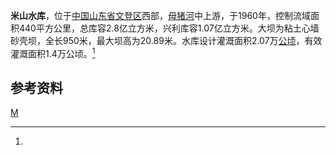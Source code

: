 {{Infobox Reservoir 
|name = 米山水库
|nickname =
|image = 
|image_caption = 
|map = 
|map_caption = 
|pushpin_map = China Shandong
|pushpin_map_caption = 米山水库在山东省的位置
|code = BDD18000422
|class = 大型水库
|location_of_reservoir = [[山东省|山东省]][[文登区|文登区]]
|location_of_dam = 
|inflow =
|outflow = [[母猪河|母猪河]]
|catchment_area = 440
|reservoir_area = 
|mean_depth = 
|maximum_depth = 
|flood_level = 
|normal_water_level =
|dead_water_level = 
|water_quality = 
|island = 
|maximum_storage_capacity = 
|normal_storage_capacity =
|dead_storage_capacity = 
|type_of_dam =粘土心墙砂壳坝
|elevation_of_dam = 
|height_of_dam = 20.89
|length_of_dam =950
|width_of_dam =8.5
|installed_capacity = 
|irrigated_area =
|start = 
|complete = 1960年
|cost = 
|emigrate =
|latd = 37
|latm = 12
|lats = 26
|latNS =N 
|longd = 121
|longm = 55
|longs = 44
|longEW = E
|website = 
|footnotes = <ref name="中国河湖大典">{{cite book zh |author=《[[中国河湖大典|中国河湖大典]]》编纂委员会 |title=《中国河湖大典·淮河卷》 |format=M |edition=1 |location=北京 |publisher=中国水利水电出版社 |date=2010年9月 |pages=263页 |id= ISBN 978-7-5084-7953-8}}</ref>
}}
'''米山水库'''，位于[[中国|中国]][[山东省|山东省]][[文登区|文登区]]西部，[[母猪河|母猪河]]中上游，于1960年，控制流域面积440平方公里，总库容2.8亿立方米，兴利库容1.07亿立方米。大坝为粘土心墙砂壳坝，全长950米，最大坝高为20.89米。水库设计灌溉面积2.07万[[公顷|公顷]]，有效灌溉面积1.4万公顷。<ref name="中国河湖大典"/>

==参考资料==
{{reflist}}
[[Category:山东水库|M]]